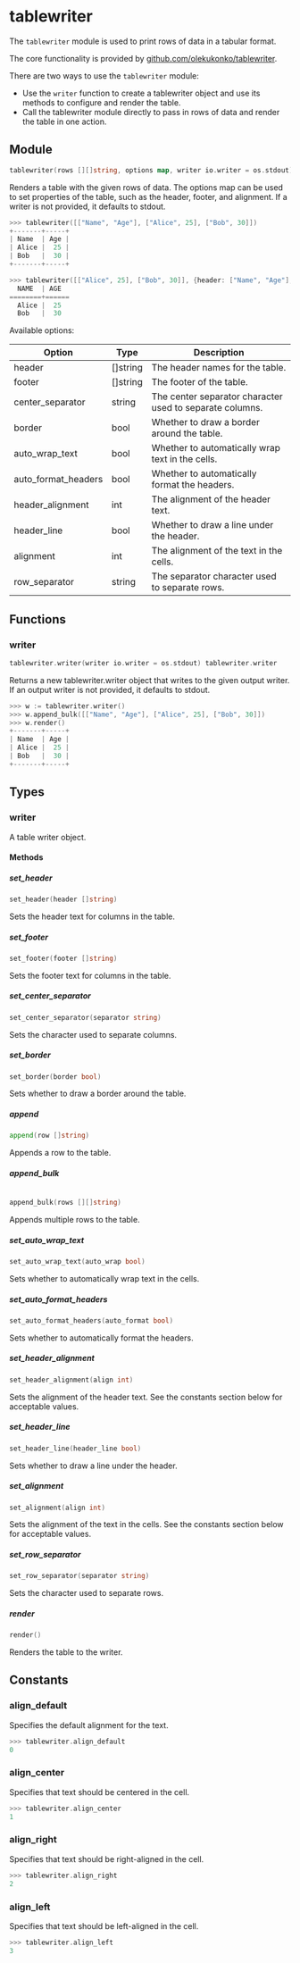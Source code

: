 # tablewriter

The `tablewriter` module is used to print rows of data in a
tabular format.

The core functionality is provided by
[github.com/olekukonko/tablewriter](github.com/olekukonko/tablewriter).

There are two ways to use the `tablewriter` module:

- Use the `writer` function to create a tablewriter object and
    use its methods to configure and render the table.
- Call the tablewriter module directly to pass in rows of data and
    render the table in one action.

## Module

```go copy filename="Function signature"
tablewriter(rows [][]string, options map, writer io.writer = os.stdout)
```

Renders a table with the given rows of data. The options map can be used to set
properties of the table, such as the header, footer, and alignment. If a writer
is not provided, it defaults to stdout.

```go copy filename="Example"
>>> tablewriter([["Name", "Age"], ["Alice", 25], ["Bob", 30]])
+-------+-----+
| Name  | Age |
| Alice |  25 |
| Bob   |  30 |
+-------+-----+
```

```go copy filename="Example"
>>> tablewriter([["Alice", 25], ["Bob", 30]], {header: ["Name", "Age"], border: false, row_separator: "="})
  NAME  | AGE  
========+======
  Alice |  25  
  Bob   |  30
```

Available options:

| Option              | Type     | Description                                              |
| ------------------- | -------- | -------------------------------------------------------- |
| header              | []string | The header names for the table.                          |
| footer              | []string | The footer of the table.                                 |
| center_separator    | string   | The center separator character used to separate columns. |
| border              | bool     | Whether to draw a border around the table.               |
| auto_wrap_text      | bool     | Whether to automatically wrap text in the cells.         |
| auto_format_headers | bool     | Whether to automatically format the headers.             |
| header_alignment    | int      | The alignment of the header text.                        |
| header_line         | bool     | Whether to draw a line under the header.                 |
| alignment           | int      | The alignment of the text in the cells.                  |
| row_separator       | string   | The separator character used to separate rows.           |

## Functions

### writer

```go filename="Function signature"
tablewriter.writer(writer io.writer = os.stdout) tablewriter.writer
```

Returns a new tablewriter.writer object that writes to the given output writer.
If an output writer is not provided, it defaults to stdout.

```go copy filename="Example"
>>> w := tablewriter.writer()
>>> w.append_bulk([["Name", "Age"], ["Alice", 25], ["Bob", 30]])
>>> w.render()
+-------+-----+
| Name  | Age |
| Alice |  25 |
| Bob   |  30 |
+-------+-----+
```

## Types

### writer

A table writer object.

#### Methods

##### set_header

```go filename="Method signature"
set_header(header []string)
```

Sets the header text for columns in the table.

##### set_footer

```go filename="Method signature"
set_footer(footer []string)
```

Sets the footer text for columns in the table.

##### set_center_separator

```go filename="Method signature"
set_center_separator(separator string)
```

Sets the character used to separate columns.

##### set_border

```go filename="Method signature"
set_border(border bool)
```

Sets whether to draw a border around the table.

##### append

```go filename="Method signature"
append(row []string)
```

Appends a row to the table.

##### append_bulk

```go filename="Method signature"

append_bulk(rows [][]string)
```

Appends multiple rows to the table.

##### set_auto_wrap_text

```go filename="Method signature"
set_auto_wrap_text(auto_wrap bool)
```

Sets whether to automatically wrap text in the cells.

##### set_auto_format_headers

```go filename="Method signature"
set_auto_format_headers(auto_format bool)
```

Sets whether to automatically format the headers.

##### set_header_alignment

```go filename="Method signature"
set_header_alignment(align int)
```

Sets the alignment of the header text. See the constants section below for
acceptable values.

##### set_header_line

```go filename="Method signature"
set_header_line(header_line bool)
```

Sets whether to draw a line under the header.

##### set_alignment

```go filename="Method signature"
set_alignment(align int)
```

Sets the alignment of the text in the cells. See the constants section below for
acceptable values.

##### set_row_separator

```go filename="Method signature"
set_row_separator(separator string)
```

Sets the character used to separate rows.

##### render

```go filename="Method signature"
render()
```

Renders the table to the writer.

## Constants

### align_default

Specifies the default alignment for the text.

```go filename="Constant"
>>> tablewriter.align_default
0
```

### align_center

Specifies that text should be centered in the cell.

```go filename="Constant"
>>> tablewriter.align_center
1
```

### align_right

Specifies that text should be right-aligned in the cell.

```go filename="Constant"
>>> tablewriter.align_right
2
```

### align_left

Specifies that text should be left-aligned in the cell.

```go filename="Constant"
>>> tablewriter.align_left
3
```

